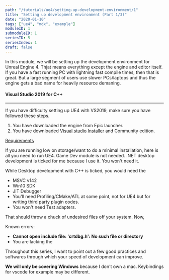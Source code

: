 ```yaml
---
path: "/tutorials/ue4/setting-up-development-environment/1"
title: "Setting up development environment (Part 1/3)"
date: "2020-01-10"
tags: ["ue4", "mdx", "example"]
moduleID: 1
submoduleID: 1
seriesID: 5
seriesIndex: 1
draft: false
---
```


In this module, we will be setting up the development environment for Unreal Engine 4. Thjat means everything except the engine and editor itself.
If you have a fast running PC with lightning fast compile times, then that is great.
But a large segment of users use slower PCs/laptops and thus the engine gets a bad name for heavily resource demaning.

#### Visual Studio 2019 for C++
---
If you have difficulty setting up UE4 with VS2019, make sure you have followed these steps.

1. You have downloaded the engine from Epic launcher.
2. You have downloaded [Visual studio Installer](https://visualstudio.microsoft.com/downloads/) and Community edition.

[Requirements](../../../images/setting-up-dev-env/VSInstallerBucketList.png)

If you are running low on storage/want to do a minimal installation, here is all you need to run UE4.
Game Dev module is not needed. .NET desktop development is ticked for me because I use it. You won't need it.

While Desktop development with C++ is ticked, you would need the 
- MSVC v142
- Win10 SDK
- JIT Debugger
- You'll need Profiling/CMake/ATL at some point, not for UE4 but for writing third party plugin codes.
- You won't need Test adapters. 

That should throw a chuck of undesired files off your system. Now, 


Known errors:
- **Cannot open include file: 'crtdbg.h': No such file or directory**
- You are lacking the 

Throughout this series, I want to point out a few good practices and softwares through which your speed of development can improve.

**We will only be covering Windows** because I don't own a mac. Keybindings for vscode for example may be different.

